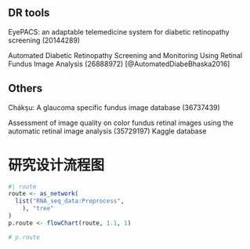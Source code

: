 
## DR tools

EyePACS: an adaptable telemedicine system for diabetic retinopathy screening (20144289)

Automated Diabetic Retinopathy Screening and Monitoring Using Retinal Fundus Image Analysis (26888972) [@AutomatedDiabeBhaska2016]

## Others

Chákṣu: A glaucoma specific fundus image database (36737439)

Assessment of image quality on color fundus retinal images using the automatic retinal image analysis (35729197)
Kaggle database


# 研究设计流程图 {#route}

```r
#| route
route <- as_network(
  list("RNA_seq_data:Preprocess",
    ), "tree"
)
p.route <- flowChart(route, 1.1, 1)
```

```r
# p.route
```



